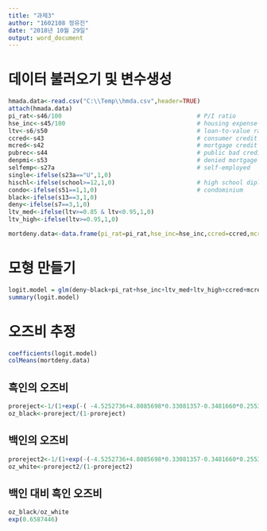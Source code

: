 ---
title: "과제3"
author: "1602108 정유진"
date: "2018년 10월 29일"
output: word_document
---

# 데이터 불러오기 및 변수생성

```{r}
hmada.data<-read.csv("C:\\Temp\\hmda.csv",header=TRUE)
attach(hmada.data)
pi_rat<-s46/100                                      # P/I ratio
hse_inc<-s45/100                                     # housing expense-to-income ratio
ltv<-s6/s50                                          # loan-to-value ratio
ccred<-s43                                           # consumer credit score
mcred<-s42                                           # mortgage credit score
pubrec<-s44                                          # public bad credit record
denpmi<-s53                                          # denied mortgage insurance
selfemp<-s27a                                        # self-employed
single<-ifelse(s23a=="U",1,0)
hischl<-ifelse(school>=12,1,0)                       # high school diploma              
condo<-ifelse(s51==1,1,0)                            # condominium
black<-ifelse(s13==3,1,0)                 
deny<-ifelse(s7==3,1,0)
ltv_med<-ifelse(ltv>=0.85 & ltv<0.95,1,0)
ltv_high<-ifelse(ltv>=0.95,1,0)

mortdeny.data<-data.frame(pi_rat=pi_rat,hse_inc=hse_inc,ccred=ccred,mcred=mcred,pubrec=pubrec,denpmi=denpmi,selfemp=selfemp,single=single,hischl=hischl,condo=condo,black=black,deny=deny,ltv_high=ltv_high,ltv_med=ltv_med)
```

# 모형 만들기

```{r}
logit.model = glm(deny~black+pi_rat+hse_inc+ltv_med+ltv_high+ccred+mcred+pubrec+denpmi+selfemp+single+hischl, family=binomial(link="logit"))
summary(logit.model)
```

# 오즈비 추정

```{r}
coefficients(logit.model)
colMeans(mortdeny.data) 
```

## 흑인의 오즈비

```{r}
proreject<-1/(1+exp(-( -4.5252736+4.8085698*0.33081357-0.3481660*0.25534612+0.2451080*0.24663866+1.3595221*0.03403361+0.2954694*2.11638655+0.2543477*1.72100840+1.2716920*0.07352941+4.5718757*0.02016807+ 0.6911721*0.11638655+0.4552889*0.36176471-1.1887378*0.98361345+0.6587446*1)))
oz_black<-proreject/(1-proreject)
```

## 백인의 오즈비

```{r}
proreject2<-1/(1+exp(-(-4.5252736+4.8085698*0.33081357-0.3481660*0.25534612+0.2451080*0.24663866+1.3595221*0.03403361+0.2954694*2.11638655+0.2543477*1.72100840+1.2716920*0.07352941+4.5718757*0.02016807+ 0.6911721*0.11638655+0.4552889*0.36176471-1.1887378*0.98361345+0.6587446*0)))
oz_white<-proreject2/(1-proreject2)
```

## 백인 대비 흑인 오즈비
```{r}
oz_black/oz_white
exp(0.6587446)
```

